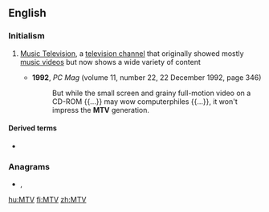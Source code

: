 ==English==
{{wikipedia}}

===Initialism===
{{rfc-header|Initialism}}
{{head|en|initialism}}

# {{label|en|television}} [[w:MTV|Music Television]], a [[television channel]] that originally showed mostly [[music video]]s but now shows a wide variety of content
#* '''1992''', ''PC Mag'' (volume 11, number 22, 22 December 1992, page 346)
#*: But while the small screen and grainy full-motion video on a CD-ROM {{...}} may wow computerphiles {{...}}, it won't impress the '''MTV''' generation.

====Derived terms====
* {{l|en|MTV generation}}

===Anagrams===
* {{l|en|MVT}}, {{l|en|TMV}}

[[hu:MTV]]
[[fi:MTV]]
[[zh:MTV]]